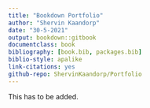 ```yaml
---
title: "Bookdown Portfolio"
author: "Shervin Kaandorp"
date: "30-5-2021"
output: bookdown::gitbook
documentclass: book
bibliography: [book.bib, packages.bib]
biblio-style: apalike
link-citations: yes
github-repo: ShervinKaandorp/Portfolio
---
```


This has to be added.